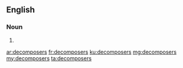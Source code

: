 ==English==

===Noun===
{{head|en|noun plural form}}

# {{plural of|decomposer|lang=en}}

[[ar:decomposers]]
[[fr:decomposers]]
[[ku:decomposers]]
[[mg:decomposers]]
[[my:decomposers]]
[[ta:decomposers]]